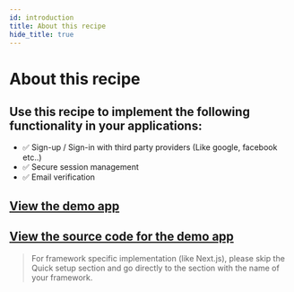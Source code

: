 ```yaml
---
id: introduction
title: About this recipe
hide_title: true
---
```


# About this recipe
## Use this recipe to implement the following functionality in your applications:
- ✅ Sign-up / Sign-in with third party providers (Like google, facebook etc..)
- ✅ Secure session management
- ✅ Email verification

## [View the demo app](https://thirdparty.demo.supertokens.io/)
## [View the source code for the demo app](https://github.com/supertokens/supertokens-demo-react/tree/thirdparty)

> For framework specific implementation (like Next.js), please skip the Quick setup section and go directly to the section with the name of your framework.